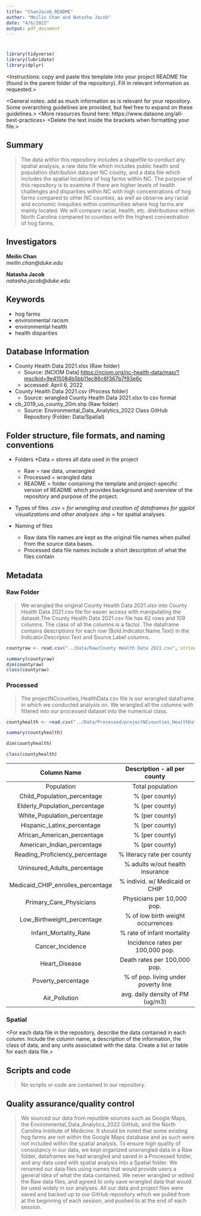 ```yaml
---
title: "ChanJacob_README"
author: "Meilin Chan and Natasha Jacob"
date: "4/6/2022"
output: pdf_document
---
```


# <ChanJacob_ENV872_EDA_FinalProject>
```r
library(tidyverse)
library(lubridate)
library(dplyr)

```

<Instructions: copy and paste this template into your project README file (found in the parent folder of the repository). Fill in relevant information as requested.>

<General notes: add as much information as is relevant for your repository. Some overarching guidelines are provided, but feel free to expand on these guidelines.>
<More resources found here: https://www.dataone.org/all-best-practices>
<Delete the text inside the brackets when formatting your file.>

## Summary

> The data within this repository includes a shapefile to conduct any spatial analysis, a raw data file which includes public health and population distribution data per NC county, and a data file which includes the spatial locations of hog farms within NC. The purpose of this repository is to examine if there are higher levels of health challenges and disparities within NC with high concentrations of hog farms compared to other NC counties, as well as observe any racial and economic inequities within communities where hog farms are mainly located. We will compare racial, health, etc. distributions within North Carolina compared to counties with the highest concentration of hog farms. 


## Investigators

**Meilin Chan**  
*meilin.chan@duke.edu*  
  
**Natasha Jacob**  
*natasha.jacob@duke.edu*  


## Keywords

* hog farms
* environmental racism
* environmental health
* health disparities

## Database Information

* County Health Data 2021.xlsx (Raw folder)
  + Source: [NCIOM Data] <https://nciom.org/nc-health-data/map/?msclkid=9e415084b5bb11ec86c6f367b7f93e6c>  
  + accessed: April 6, 2022
  
* County Health Data 2021.csv (Process folder)
  + Source: wrangled County Health Data 2021.xlsx to csv format
  
* cb_2019_us_county_20m.shp (Raw folder)
  + Source: Environmental_Data_Analytics_2022 Class GitHub Repository (Folder: Data/Spatial)


## Folder structure, file formats, and naming conventions 
+ Folders
  *Data = stores all data used in the project
    * Raw = raw data, unwrangled
    * Processed = wrangled data
  * README = folder containing the template and project-specific version of README which provides background and overview of the repository and purpose of the project.

+ Types of files
  *.csv = for wrangling and creation of dataframes for ggplot visualizations and other analyses
  *.shp = for spatial analyses
  
+ Naming of files
  * Raw data file names are kept as the original file names when pulled from the source data bases. 
  * Processed data file names include a short description of what the files contain


## Metadata

### Raw Folder
> We wrangled the original County Health Data 2021.xlsx into County Health Data 2021.csv file for easier access with manipulating the dataset.The County Health Data 2021.csv file has 62 rows and 109 columns. The class of all the columns is a factor. The dataframe contains descriptions for each row (Bold.Indicator.Name.Text) in the Indicator.Descriptor.Text and Source.Label columns. 

```r

countyraw <- read.csv("../Data/Raw/County Health Data 2021.csv", stringsAsFactors = TRUE)

summary(countyraw)
dim(countyraw)
class(countyraw)

```


### Processed
> The projectNCcounties_HealthData.csv file is our wrangled dataframe in which we conducted analysis on. We wrangled all the columns with filtered into our processed dataset into the numerical class. 

```r
countyhealth <- read.csv("../Data/Processed/projectNCcounties_HealthData.csv", stringsAsFactors = TRUE)

summary(countyhealth)

dim(countyhealth)

class(countyhealth)

```

|             Column Name               |     Description - all per county     |
|:-------------------------------------:|:------------------------------------:|
|    Population                         |   Total population                   |
|    Child_Population_percentage        |   % (per county)                     |
|    Elderly_Population_percentage      |   % (per county)                     |
|    White_Population_percentage        |   % (per county)                     |
|    Hispanic_Latinx_percentage         |   % (per county)                     |
|    African_American_percentage        |   % (per county)                     |
|    American_Indian_percentage         |   % (per county)                     |
|    Reading_Proficiency_percentage     |   % literacy rate per county         |
|    Uninsured_Adults_percentage        |   % adults w/out health insurance    |
|    Medicaid_CHIP_enrolles_percentage  |   % individ. w/ Medicaid or CHIP     |
|    Primary_Care_Physicians            |   Physicians per 10,000 pop.         |
|    Low_Birthweight_percentage         |   % of low birth weight occurrences  |
|    Infant_Mortality_Rate              |   % rate of infant mortality         |
|    Cancer_Incidence                   |   Incidence rates per 100,000 pop.   |
|    Heart_Disease                      |   Death rates per 100,000 pop.       |
|    Poverty_percentage                 |   % of pop. living under poverty line|
|    Air_Pollution                      |   avg. daily density of PM (ug/m3)   |

### Spatial
> 

<For each data file in the repository, describe the data contained in each column. Include the column name, a description of the information, the class of data, and any units associated with the data. Create a list or table for each data file.> 

## Scripts and code
> No scripts or code are contained in our repository.

## Quality assurance/quality control
> We sourced our data from reputible sources such as Google Maps, the Environmental_Data_Analytics_2022 GitHub, and the North Carolina Institute of Medicine. It should be noted that some existing hog farms are not within the Google Maps database and as such were not included within the spatial analysis. To ensure high quality of consistancy in our data, we kept organized unwrangled data in a Raw folder, dataframes we had wrangled and saved in a Processed folder, and any data used with spatial analysis into a Spatial folder. We renamed our data files using names that would provide users a general idea of what the data contained. We never wrangled or edited the Raw data files, and agreed to only save wrangled data that would be used widely in our analyses. All our data and project files were saved and backed up to our GitHub repository which we pulled from at the beginning of each session, and pushed to at the end of each session. 




